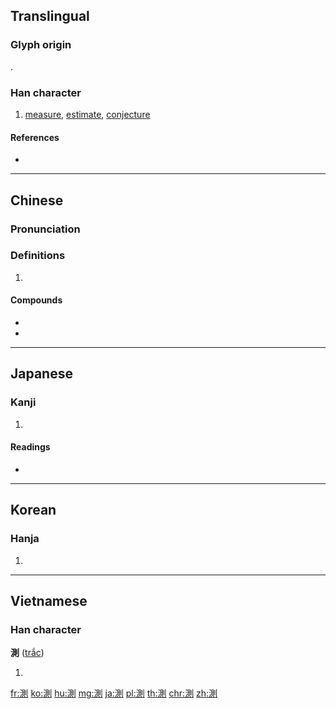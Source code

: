 {{character info/new}}
{{also|测}}
==Translingual==
===Glyph origin===
{{Han etym}}
{{Han compound|水|則|ls=psc|c1=s|c2=p|t1=water|alt1=氵}}.
===Han character===
{{Han char|rn=85|rad=水|as=09|sn=12|four=32100|canj=EBCN|ids=⿰氵則}}

# [[measure]], [[estimate]], [[conjecture]]

====References====
* {{Han ref|kx=0635.010|dkj=17780|dj=1041.120|hdz=31674.010|uh=6E2C|ud=28204|bh=B4FA|bd=46330}}

----

==Chinese==
{{zh-forms|s=测}}

===Pronunciation===
{{zh-pron
|m=cè
|c=cak1,caak1
|h=pfs=chhet
|md=
|mn=chhek
|w=
|mc=y
|oc=y
|cat=v
}}

===Definitions===
{{zh-hanzi}}

# {{rfdef|lang=zh}}

====Compounds====
* {{zh-l|猜測}}
* {{zh-l|測試}}

----

==Japanese==

===Kanji===
{{ja-kanji|grade=5|rs=水09}}

# {{defn|lang=ja|sort=水09}}

====Readings====
* {{ja-readings|goon=[[しき]] (shiki)|kanon=[[そく]] (soku)|kun=[[はかる]] (hakaru)}}

----

==Korean==

===Hanja===
{{ko-hanja|hangeul=측|eumhun=|rv=cheuk|mr=ch'ŭk|y=chuk}}

# {{defn|lang=ko|sort=水09}}

----

==Vietnamese==

===Han character===
'''測''' ([[trắc]])

# {{defn|lang=vi}}

[[fr:測]]
[[ko:測]]
[[hu:測]]
[[mg:測]]
[[ja:測]]
[[pl:測]]
[[th:測]]
[[chr:測]]
[[zh:測]]